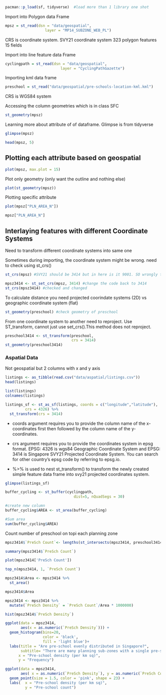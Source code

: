 
```r
pacman::p_load(sf, tidyverse)  #load more than 1 library one shot
```

Import into Polygon data Frame
```r
mpsz = st_read(dsn = "data/geospatial", 
                  layer = "MP14_SUBZONE_WEB_PL")

```

CRS is coordinate system. SVY21 coordinate system
323 polygon features
15 fields


Import into line feature data Frame
```r
cyclingpath = st_read(dsn = "data/geospatial", 
                         layer = "CyclingPathGazette")
```

Importing kml data frame
```r
preschool = st_read("data/geospatial/pre-schools-location-kml.kml")

```
CRS is WGS84 system

Accessing the column geometries which is in class SFC
```r
st_geometry(mpsz)
```

Learning more about attribute of of dataframe. Glimpse is from tidyverse
```r
glimpse(mpsz)
```


```r
head(mpsz, 5)
```

## Plotting each attribute based on geospatial

```r
plot(mpsz, max.plot = 15)
```
Plot only geometry (only want the outline and nothing else)

```r
plot(st_geometry(mpsz))
```
Plotting specific attribute

```r
plot(mpsz["PLN_AREA_N"])
```


```r
mpsz["PLN_AREA_N"]
```

## Interlaying features with different Coordinate Systems

Need to transform different coordinate systems into same one

Sometimes during importing, the coordinate system might be wrong. need to check using st_crs()

```r
st_crs(mpsz) #SVY21 should be 3414 but in here is it 9001. SO wrongly tagged
```


```r
mpsz3414 <- st_set_crs(mpsz, 3414) #change the code back to 3414
st_crs(mpsz3414) #checked and changed
```

To calculate distance you need projected coorindate systems (2D) vs geographic coordinate system (flat)


```r
st_geometry(preschool) #check geometry of preschool
```

From one coordinate system to another need to reproject. Use ST_transform, cannot just use set_crs().This method does not reproject.
```r
preschool3414 <- st_transform(preschool, 
                              crs = 3414)
st_geometry(preschool3414)
```

### Aspatial Data

Not geospatial but 2 columns with x and y axis

```r
listings <- as_tibble(read.csv("data/aspatial/listings.csv"))
head(listings)
```


```r
list(listings)
colnames(listings)
```


```r
listings_sf <- st_as_sf(listings, coords = c("longitude","latitude"),
         crs = 4326) %>%
  st_transform(crs = 3414)
```
- coords argument requires you to provide the column name of the x-coordinates first then followed by the column name of the y-coordinates.

- crs argument requires you to provide the coordinates system in epsg format. EPSG: 4326 is wgs84 Geographic Coordinate System and EPSG: 3414 is Singapore SVY21 Projected Coordinate System. You can search for other country’s epsg code by referring to epsg.io.

- %>% is used to nest st_transform() to transform the newly created simple feature data frame into svy21 projected coordinates system.

```r
glimpse(listings_sf)
```


```r
buffer_cycling <- st_buffer(cyclingpath, 
                               dist=5, nQuadSegs = 30)

#create new column
buffer_cycling$AREA <- st_area(buffer_cycling)

#Sum area
sum(buffer_cycling$AREA)
```

Count number of preschool on topi each planning zone

```r
mpsz3414$`PreSch Count`<- lengths(st_intersects(mpsz3414, preschool3414))
```


```r
summary(mpsz3414$`PreSch Count`)
```


```r
plot(mpsz3414['PreSch Count'])
```


```r
top_n(mpsz3414, 1, `PreSch Count`)
```


```r
mpsz3414$Area <- mpsz3414 %>%
  st_area()

mpsz3414$Area
```


```r
mpsz3414 <- mpsz3414 %>%
  mutate(`PreSch Density` = `PreSch Count`/Area * 1000000)
```


```r
hist(mpsz3414$`PreSch Density`)
```


```r
ggplot(data = mpsz3414,
       aes(x = as.numeric(`PreSch Density`))) +
  geom_histogram(bins=20, 
                 color = 'black',
                 fill = 'light blue')+
  labs(title = "Are pre-school evenly distributed in Singapore?",
       subtitle= "There are many planning sub-zones with a single pre-school, on the other hand, \nthere are a few planning sub-zones with at least 20 pre-schools",
      x = "Pre-school density (per km sq)",
      y = "Frequency")

```


```r
ggplot(data = mpsz3414, 
       aes( x = as.numeric(`PreSch Density`), y = as.numeric(`PreSch Count`))) + 
  geom_point(size = 1.5, color = 'pink', shape = 23) +
  labs(  x = "Pre-school density (per km sq)",
         y = "Pre-school count")

```


```r

```


```r

```


```r

```


```r

```


```r

```


```r

```


```r

```


```r

```


```r

```


```r

```


```r

```


```r

```


```r

```


```r

```


```r

```


```r

```


```r

```


```r

```


```r

```


```r

```


```r

```


```r

```


```r

```


```r

```


```r

```


```r

```


```r

```



